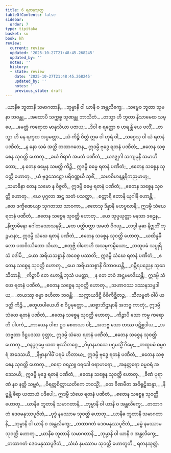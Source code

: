 ```yaml
---
title: 6 ရတနသုတ္တ
tableOfContents: false
sidebar:
  order: 7
type: tipitaka
basket: su
book: kh
review:
  current: review
  updated: '2025-10-27T21:48:45.268245'
  updated_by: ''
  notes: ''
  history:
  - state: review
    date: '2025-10-27T21:48:45.268245'
    updated_by: ''
    notes: ''
    previous_state: draft
---
```



<ReviewStatus review={frontmatter.review} showDetails={true} />

<HypothesisAnnotation frontmatter={frontmatter} />

<DynamicBreadcrumb />

<Division number="1" book="kh" e="ch" v="18" p="9">

<Paragraph number="45" type="verses" book="kh">
_ယာနီဓ ဘူတာနိ သမာဂတာနိ,_  
_ဘုမ္မာနိ ဝါ ယာနိ ဝ အန္တလိက္ခေ;_  
_သဗ္ဗေဝ ဘူတာ သုမနာ ဘဝန္တု,_  
_အထောပိ သက္ကစ္စ သုဏန္တု ဘာသိတံ._  

</Paragraph>

</Division>
<Division number="2" book="kh" e="ch" v="18" p="5">

<Paragraph number="46" type="verses" book="kh">
_တသ္မာ ဟိ ဘူတာ နိသာမေထ သဗ္ဗေ,_  
_မေတ္တံ ကရောထ မာနုသိယာ ပဇာယ;_  
_ဒိဝါ စ ရတ္တော စ ဟရန္တိ ယေ ဗလိံ,_  
_တသ္မာ ဟိ နေ ရက္ခထ အပ္ပမတ္တာ._  

</Paragraph>

</Division>
<Division number="3" book="kh" e="ch" v="18" p="5">

<Paragraph number="47" type="verses" book="kh">
_ယံ ကိဉ္စိ ဝိတ္တံ ဣဓ ဝါ ဟုရံ ဝါ,_  
_သဂ္ဂေသု ဝါ ယံ ရတနံ ပဏီတံ;_  
_န နော သမံ အတ္ထိ တထာဂတေန,_  
ဣဒမ္ပိ ဗုဒ္ဓေ ရတနံ ပဏီတံ;_  
_ဧတေန သစ္စေန သုဝတ္ထိ ဟောတု._  

</Paragraph>

</Division>
<Division number="4" book="kh" e="ch" v="18" p="5">

<Paragraph number="48" type="verses" book="kh">
_ခယံ ဝိရာဂံ အမတံ ပဏီတံ,_  
_ယဒဇ္ဈဂါ သကျမုနီ သမာဟိတော;_  
_န တေန ဓမ္မေန သမတ္ထိ ကိဉ္စိ,_  
ဣဒမ္ပိ ဓမ္မေ ရတနံ ပဏီတံ;_  
_ဧတေန သစ္စေန သုဝတ္ထိ ဟောတု._  

</Paragraph>

</Division>
<Division number="5" book="kh" e="ch" v="18" p="5">

<Paragraph number="49" type="verses" book="kh">
_ယံ ဗုဒ္ဓသေဋ္ဌော ပရိဝဏ္ဏယီ သုစိံ,_  
_သမာဓိမာနန္တရိကညမာဟု;_  
_သမာဓိနာ တေန သမော န ဝိဇ္ဇတိ,_  
ဣဒမ္ပိ ဓမ္မေ ရတနံ ပဏီတံ;_  
_ဧတေန သစ္စေန သုဝတ္ထိ ဟောတု._  

</Paragraph>

</Division>
<Division number="6" book="kh" e="ch" v="18" p="5">

<Paragraph number="50" type="verses" book="kh">
_ယေ ပုဂ္ဂလာ အဋ္ဌ သတံ ပသတ္ထာ,_  
_စတ္တာရိ ဧတာနိ ယုဂါနိ ဟောန္တိ;_  
_တေ ဒက္ခိဏေယျာ သုဂတဿ သာဝကာ,_  
_ဧတေသု ဒိန္နာနိ မဟပ္ဖလာနိ;_  
ဣဒမ္ပိ သံဃေ ရတနံ ပဏီတံ,_  
_ဧတေန သစ္စေန သုဝတ္ထိ ဟောတု._  

</Paragraph>

</Division>
<Division number="7" book="kh" e="ch" v="18" p="5">

<Paragraph number="51" type="verses" book="kh">
_ယေ သုပ္ပယုတ္တာ မနသာ ဒဠှေန,_  
_နိက္ကာမိနော ဂေါတမသာသနမှိ;_  
_တေ ပတ္တိပတ္တာ အမတံ ဝိဂယှ,_  
_လဒ္ဓါ မုဓာ နိဗ္ဗုတိံ ဘုဉ္ဇမာနာ;_  
ဣဒမ္ပိ သံဃေ ရတနံ ပဏီတံ,_  
_ဧတေန သစ္စေန သုဝတ္ထိ ဟောတု._  

</Paragraph>

</Division>
<Division number="8" book="kh" e="ch" v="18" p="6">

<Paragraph number="52" type="verses" book="kh">
_ယထိန္ဒခီလော ပထဝိဿိတော သိယာ,_  
_စတုဗ္ဘိ ဝါတေဟိ အသမ္ပကမ္ပိယော;_  
_တထူပမံ သပ္ပုရိသံ ဝဒါမိ,_  
_ယော အရိယသစ္စာနိ အဝေစ္စ ပဿတိ;_  
ဣဒမ္ပိ သံဃေ ရတနံ ပဏီတံ,_  
_ဧတေန သစ္စေန သုဝတ္ထိ ဟောတု._  

</Paragraph>

</Division>
<Division number="9" book="kh" e="ch" v="18" p="6">

<Paragraph number="53" type="verses" book="kh">
_ယေ အရိယသစ္စာနိ ဝိဘာဝယန္တိ,_  
_ဂမ္ဘီရပညေန သုဒေသိတာနိ;_  
_ကိဉ္စာပိ တေ ဟောန္တိ ဘုသံ ပမတ္တာ,_  
_န တေ ဘဝံ အဋ္ဌမမာဒိယန္တိ;_  
ဣဒမ္ပိ သံဃေ ရတနံ ပဏီတံ,_  
_ဧတေန သစ္စေန သုဝတ္ထိ ဟောတု._  

</Paragraph>

</Division>
<Division number="10" book="kh" e="ch" v="18" p="6">

<Paragraph number="54" type="verses" book="kh">
_သဟာဝဿ ဒဿနသမ္ပဒါယ,_  
_တယဿု ဓမ္မာ ဇဟိတာ ဘဝန္တိ;_  
_သက္ကာယဒိဋ္ဌီ ဝိစိကိစ္ဆိတဉ္စ,_  
_သီလဗ္ဗတံ ဝါပိ ယဒတ္ထိ ကိဉ္စိ._  

</Paragraph>

</Division>
<Division number="11" book="kh" e="ch" v="18" p="6">

<Paragraph number="55" type="verses" book="kh">
_စတူဟပါယေဟိ စ ဝိပ္ပမုတ္တော,_  
_ဆစ္စာဘိဌာနာနိ အဘဗ္ဗ ကာတုံ;_  
ဣဒမ္ပိ သံဃေ ရတနံ ပဏီတံ,_  
_ဧတေန သစ္စေန သုဝတ္ထိ ဟောတု._  

</Paragraph>

</Division>
<Division number="12" book="kh" e="ch" v="18" p="6">

<Paragraph number="56" type="verses" book="kh">
_ကိဉ္စာပိ သော ကမ္မ ကရောတိ ပါပကံ,_  
_ကာယေန ဝါစာ ဥဒ စေတသာ ဝါ;_  
_အဘဗ္ဗ သော တဿ ပဋိစ္ဆဒါယ,_  
_အဘဗ္ဗတာ ဒိဋ္ဌပဒဿ ဝုတ္တာ;_  
ဣဒမ္ပိ သံဃေ ရတနံ ပဏီတံ,_  
_ဧတေန သစ္စေန သုဝတ္ထိ ဟောတု._  

</Paragraph>

</Division>
<Division number="13" book="kh" e="ch" v="18" p="7">

<Paragraph number="57" type="verses" book="kh">
_ဝနပ္ပဂုမ္ဗေ ယထ ဖုဿိတဂ္ဂေ,_  
_ဂိမှာနမာသေ ပဌမသ္မိံ ဂိမှေ;_  
_တထူပမံ ဓမ္မဝရံ အဒေသယိ,_  
_နိဗ္ဗာနဂါမိံ ပရမံ ဟိတာယ;_  
ဣဒမ္ပိ ဗုဒ္ဓေ ရတနံ ပဏီတံ,_  
_ဧတေန သစ္စေန သုဝတ္ထိ ဟောတု._  

</Paragraph>

</Division>
<Division number="14" book="kh" e="ch" v="18" p="7">

<Paragraph number="58" type="verses" book="kh">
_ဝရော ဝရညူ ဝရဒေါ ဝရာဟရော,_  
_အနုတ္တရော ဓမ္မဝရံ အဒေသယိ;_  
ဣဒမ္ပိ ဗုဒ္ဓေ ရတနံ ပဏီတံ,_  
_ဧတေန သစ္စေန သုဝတ္ထိ ဟောတု._  

</Paragraph>

</Division>
<Division number="15" book="kh" e="ch" v="18" p="7">

<Paragraph number="59" type="verses" book="kh">
_ခီဏံ ပုရာဏံ နဝ နတ္ထိ သမ္ဘဝံ,_  
_ဝိရတ္တစိတ္တာယတိကေ ဘဝသ္မိံ;_  
_တေ ခီဏဗီဇာ အဝိရူဠှိဆန္ဒာ,_  
_နိဗ္ဗန္တိ ဓီရာ ယထာယံ ပဒီပေါ;_  
ဣဒမ္ပိ သံဃေ ရတနံ ပဏီတံ,_  
_ဧတေန သစ္စေန သုဝတ္ထိ ဟောတု._  

</Paragraph>

</Division>
<Division number="16" book="kh" e="ch" v="18" p="7">

<Paragraph number="60" type="verses" book="kh">
_ယာနီဓ ဘူတာနိ သမာဂတာနိ,_  
_ဘုမ္မာနိ ဝါ ယာနိ ဝ အန္တလိက္ခေ;_  
_တထာဂတံ ဒေဝမနုဿပူဇိတံ,_  
_ဗုဒ္ဓံ နမဿာမ သုဝတ္ထိ ဟောတု._  

</Paragraph>

</Division>
<Division number="17" book="kh" e="ch" v="18" p="7">

<Paragraph number="61" type="verses" book="kh">
_ယာနီဓ ဘူတာနိ သမာဂတာနိ,_  
_ဘုမ္မာနိ ဝါ ယာနိ ဝ အန္တလိက္ခေ;_  
_တထာဂတံ ဒေဝမနုဿပူဇိတံ,_  
_ဓမ္မံ နမဿာမ သုဝတ္ထိ ဟောတု._  

</Paragraph>

</Division>
<Division number="18" book="kh" e="ch" v="18" p="8">

<Paragraph number="62" type="verses" book="kh">
_ယာနီဓ ဘူတာနိ သမာဂတာနိ,_  
_ဘုမ္မာနိ ဝါ ယာနိ ဝ အန္တလိက္ခေ;_  
_တထာဂတံ ဒေဝမနုဿပူဇိတံ,_  
_သံဃံ နမဿာမ သုဝတ္ထိ ဟောတူတိ._  


</Paragraph>
</Division>

<Paragraph number="63" type="center" book="kh">
ရတနသုတ္တံ.
</Paragraph>